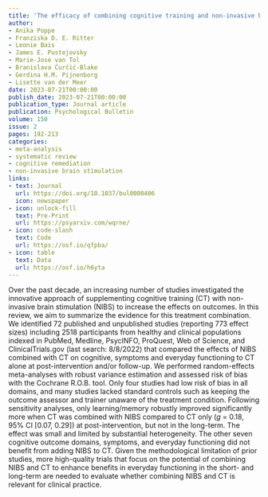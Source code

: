 ```yaml
---
title: 'The efficacy of combining cognitive training and non-invasive brain stimulation: A transdiagnostic systematic review and meta-analysis'
author:
- Anika Poppe
- Franziska D. E. Ritter
- Leonie Bais
- James E. Pustejovsky
- Marie-José van Tol
- Branislava Ćurčić-Blake
- Gerdina H.M. Pijnenborg
- Lisette van der Meer
date: 2023-07-21T00:00:00
publish_date: 2023-07-21T00:00:00
publication_type: Journal article
publication: Psychological Bulletin 
volume: 150
issue: 2
pages: 192-213
categories:
- meta-analysis
- systematic review
- cognitive remediation
- non-invasive brain stimulation
links:
- text: Journal
  url: https://doi.org/10.1037/bul0000406
  icon: newspaper
- icon: unlock-fill
  text: Pre-Print
  url: https://psyarxiv.com/wqrne/
- icon: code-slash
  text: Code
  url: https://osf.io/qfpba/
- icon: table
  text: Data
  url: https://osf.io/h6yta
---
```


Over the past decade, an increasing number of studies investigated the innovative approach of supplementing cognitive training (CT) with non-invasive brain stimulation (NIBS) to increase the effects on outcomes. In this review, we aim to summarize the evidence for this treatment combination. We identified 72 published and unpublished studies (reporting 773 effect sizes) including 2518 participants from healthy and clinical populations indexed in PubMed, Medline, PsycINFO, ProQuest, Web of Science, and ClinicalTrials.gov (last search: 8/8/2022) that compared the effects of NIBS combined with CT on cognitive, symptoms and everyday functioning to CT alone at post-intervention and/or follow-up. We performed random-effects meta-analyses with robust variance estimation and assessed risk of bias with the Cochrane R.O.B. tool. Only four studies had low risk of bias in all domains, and many studies lacked standard controls such as keeping the outcome assessor and trainer unaware of the treatment condition. Following sensitivity analyses, only learning/memory robustly improved significantly more when CT was combined with NIBS compared to CT only ($g$ = 0.18, 95% CI [0.07, 0.29]) at post-intervention, but not in the long-term. The effect was small and limited by substantial heterogeneity. The other seven cognitive outcome domains, symptoms, and everyday functioning did not benefit from adding NIBS to CT. Given the methodological limitation of prior studies, more high-quality trials that focus on the potential of combining NIBS and CT to enhance benefits in everyday functioning in the short- and long-term are needed to evaluate whether combining NIBS and CT is relevant for clinical practice.


